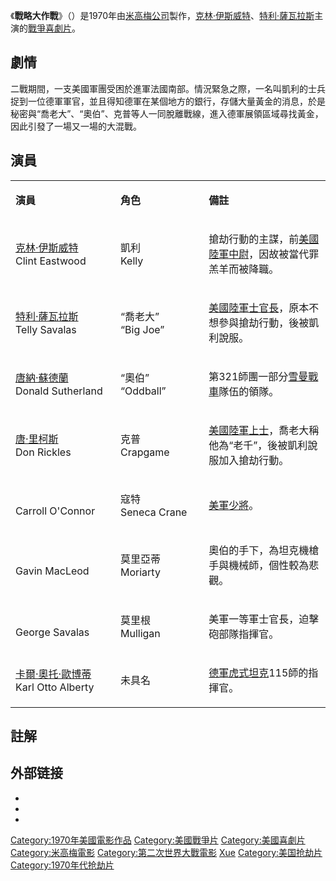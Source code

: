 {{电影信息框
| name = 戰略大作戰<br>Kelly's Heroes
| image = 
| caption = 電影海報
| producer = 
| director = [[布萊恩·G·赫頓|布萊恩·G·赫頓]]
| screenplay = {{link-en|特洛伊·甘迺迪·馬丁|Troy Kennedy Martin}}
| based on = 
| starring = [[克林·伊斯威特|克林·伊斯威特]]<br>[[特利·薩瓦拉斯|特利·薩瓦拉斯]]<br>[[唐納·蘇德蘭|唐納·蘇德蘭]]
| music = {{link-en|拉羅·西夫林|Lalo Schifrin}}
| cinematography = 
| editing = 
| studio = 
| distributor = [[米高梅|米高梅]]
| released = {{Film date|1970|6|23|US|df=y}}
| country = {{USA}}
| budget = $4,000,000<ref name="Hughes194">Hughes, p.194</ref>
| gross = $5,200,000<ref>{{Cite web|title=Kelly's Heroes, Box Office Information|url=http://www.the-numbers.com/movies/1970/0KHRS.php|publisher=The Numbers|accessdate=May 26, 2012|archive-date=2013-09-29|archive-url=https://web.archive.org/web/20130929002638/http://www.the-numbers.com/movies/1970/0KHRS.php|dead-url=no}}</ref>
| runtime = 146分鐘
| language = 英語、德語
}}
《'''戰略大作戰'''》（{{lang-en|Kelly's Heroes}}）是1970年由[[米高梅|米高梅公司]]製作，[[克林·伊斯威特|克林·伊斯威特]]、[[特利·薩瓦拉斯|特利·薩瓦拉斯]]主演的[[戰爭片|戰爭]][[喜劇片|喜劇片]]。

==劇情==
二戰期間，一支美國軍團受困於進軍法國南部。情況緊急之際，一名叫凱利的士兵捉到一位德軍軍官，並且得知德軍在某個地方的銀行，存儲大量黃金的消息，於是秘密與“喬老大”、“奧伯”、克普等人一同脫離戰線，進入德軍展領區域尋找黃金，因此引發了一場又一場的大混戰。

==演員==
{|class="wikitable" width="67%" style="font-size:90%;"
|- style="background:cornflowerblue; color:white" align=center
|style="width:3%"|'''演員'''
|style="width:2%"|'''角色'''
|style="width:6%"|'''備註'''

|-align=center 
|[[克林·伊斯威特|克林·伊斯威特]]<br/>Clint Eastwood||凱利<br/>Kelly||搶劫行動的主謀，前[[美國陸軍|美國陸軍]][[中尉|中尉]]，因故被當代罪羔羊而被降職。

|-align=center 
|[[特利·薩瓦拉斯|特利·薩瓦拉斯]]<br/>Telly Savalas||“喬老大”<br/>“Big Joe”||[[美國陸軍|美國陸軍]][[士官長|士官長]]，原本不想參與搶劫行動，後被凱利說服。

|-align=center 
|[[唐納·蘇德蘭|唐納·蘇德蘭]]<br/>Donald Sutherland||“奧伯”<br/>“Oddball”||第321師團一部分[[M4雪曼戰車|雪曼戰車]]隊伍的領隊。

|-align=center 
|[[唐·里柯斯|唐·里柯斯]]<br/>Don Rickles||克普<br/>Crapgame||[[美國陸軍|美國陸軍]][[上士|上士]]，喬老大稱他為“老千”，後被凱利說服加入搶劫行動。

|-align=center 
|{{link-en|卡羅爾·奧康納|Carroll O'Connor}}<br/>Carroll O'Connor||寇特<br/>Seneca Crane||[[美軍|美軍]][[少將|少將]]。

|-align=center 
|{{link-en|蓋文·麥克勞德|Gavin MacLeod}}<br/>Gavin MacLeod||莫里亞蒂<br/>Moriarty||奧伯的手下，為坦克機槍手與機械師，個性較為悲觀。

|-align=center 
|{{link-en|喬治·薩瓦拉斯|George Savalas}}<br/>George Savalas||莫里根<br/>Mulligan||美軍一等軍士官長，迫擊砲部隊指揮官。

|-align=center 
|[[卡爾·奧托·歐博蒂|卡爾·奧托·歐博蒂]]<br/>Karl Otto Alberty||未具名||[[德意志國防軍|德軍]][[虎式坦克|虎式坦克]]115師的指揮官。

|}
==註解==
{{Reflist}}

== 外部链接 ==
* {{IMDb title|id=0065938|title=戰略大作戰}}
* {{tcmdb title|id=3025}}
* {{Amg movie|27065|戰略大作戰}}

[[Category:1970年美國電影作品|Category:1970年美國電影作品]]
[[Category:美國戰爭片|Category:美國戰爭片]]
[[Category:美國喜劇片|Category:美國喜劇片]]
[[Category:米高梅電影|Category:米高梅電影]]
[[Category:第二次世界大戰電影|Category:第二次世界大戰電影]]
[[Category:1944年背景電影|Xue]]
[[Category:美国抢劫片|Category:美国抢劫片]]
[[Category:1970年代抢劫片|Category:1970年代抢劫片]]